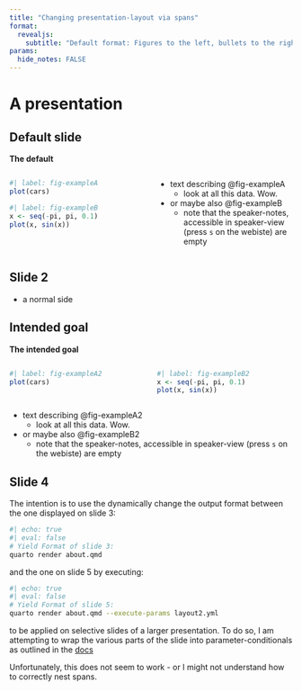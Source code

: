 ```yaml
---
title: "Changing presentation-layout via spans"
format: 
  revealjs: 
    subtitle: "Default format: Figures to the left, bullets to the right"
params:
  hide_notes: FALSE
---
```


# A presentation

## Default slide

**The default**

:::: {.columns}

::: {.column width="50%"}

```r
#| label: fig-exampleA
plot(cars)
```

```r
#| label: fig-exampleB
x <- seq(-pi, pi, 0.1)
plot(x, sin(x))
```

::: 

::: {.column width="50%"}

- text describing @fig-exampleA
    - look at all this data. Wow.
- or maybe also @fig-exampleB
    - note that the speaker-notes, accessible in speaker-view (press `s` on the webiste) are empty

::: 

:::: 

## Slide 2

- a normal side

## Intended goal

**The intended goal**

:::: {.columns}

::: {.column width="50%"}

```r
#| label: fig-exampleA2
plot(cars)
```

::: 

::: {.column width="50%"}
```r
#| label: fig-exampleB2
x <- seq(-pi, pi, 0.1)
plot(x, sin(x))
```

::: 

:::: 

::: {.notes}

- text describing @fig-exampleA2
    - look at all this data. Wow.
- or maybe also @fig-exampleB2
    - note that the speaker-notes, accessible in speaker-view (press `s` on the webiste) are empty

::: 

## Slide 4

The intention is to use the dynamically change the output format between the one displayed on slide 3:



```bash
#| echo: true
#| eval: false
# Yield Format of slide 3:
quarto render about.qmd
```

and the one on slide 5 by executing:

```bash
#| echo: true
#| eval: false
# Yield Format of slide 5:
quarto render about.qmd --execute-params layout2.yml
```

to be applied on selective slides of a larger presentation.
To do so, I am attempting to wrap the various parts of the slide into parameter-conditionals as outlined in the [docs](https://quarto.org/docs/authoring/conditional.html#matching-against-metadata)

Unfortunately, this does not seem to work - or I might not understand how to correctly nest spans.
